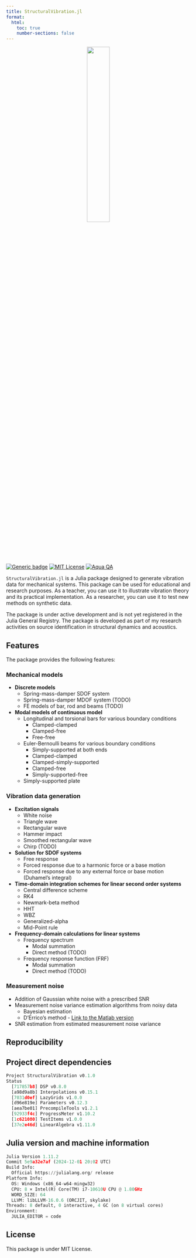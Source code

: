 ```yaml
---
title: StructuralVibration.jl
format:
  html:
    toc: true
    number-sections: false
---
```


<center>
    ![](../assets/logo/doclogo.svg){width=35%}
</center>

<br/>

[![Generic badge](https://img.shields.io/badge/Version-0.1.0-cornflowerblue.svg)]()
[![MIT License](https://img.shields.io/badge/License-MIT-forestgreen)](https://github.com/maucejo/elsearticle/blob/main/LICENSE)
[![Aqua QA](https://raw.githubusercontent.com/JuliaTesting/Aqua.jl/master/badge.svg)](https://github.com/JuliaTesting/Aqua.jl)

`StructuralVibration.jl` is a Julia package designed to generate vibration data for mechanical systems. This package can be used for educational and research purposes. As a teacher, you can use it to illustrate vibration theory and its practical implementation. As a researcher, you can use it to test new methods on synthetic data.

::: {.callout-warning}
The package is under active development and is not yet registered in the Julia General Registry. The package is developed as part of my research activities on source identification in structural dynamics and acoustics.
:::

## Features

The package provides the following features:

### Mechanical models

- **Discrete models**
    - Spring-mass-damper SDOF system
    - Spring-mass-damper MDOF system (TODO)
    - FE models of bar, rod and beams (TODO)
- **Modal models of continuous model**
    - Longitudinal and torsional bars for various boundary conditions
        - Clamped-clamped
        - Clamped-free
        - Free-free
    - Euler-Bernoulli beams for various boundary conditions
        - Simply-supported at both ends
        - Clamped-clamped
        - Clamped-simply-supported
        - Clamped-free
        - Simply-supported-free
    - Simply-supported plate

### Vibration data generation

- **Excitation signals**
    - White noise
    - Triangle wave
    - Rectangular wave
    - Hammer impact
    - Smoothed rectangular wave
    - Chirp (TODO)

- **Solution for SDOF systems**
    - Free response
    - Forced response due to a harmonic force or a base motion
    - Forced response due to any external force or base motion (Duhamel's integral)

- **Time-domain integration schemes for linear second order systems**
    - Central difference scheme
    - RK4
    - Newmark-beta method
    - HHT
    - WBZ
    - Generalized-alpha
    - Mid-Point rule

- **Frequency-domain calculations for linear systems**
    - Frequency spectrum
        - Modal summation
        - Direct method (TODO)
    - Frequency response function (FRF)
        - Modal summation
        - Direct method (TODO)

### Measurement noise

- Addition of Gaussian white noise with a prescribed SNR
- Measurement noise variance estimation algorithms from noisy data
    - Bayesian estimation
    - D'Errico's method  - [Link to the Matlab version](https://fr.mathworks.com/matlabcentral/fileexchange/16683-estimatenoise)
- SNR estimation from estimated measurement noise variance

## Reproducibility

::: {.callout-note collapse=true appearance="simple" icon=false}

# Project direct dependencies

```python
Project StructuralVibration v0.1.0
Status
  [717857b8] DSP v0.8.0
  [a98d9a8b] Interpolations v0.15.1
  [7031d0ef] LazyGrids v1.0.0
  [d96e819e] Parameters v0.12.3
  [aea7be01] PrecompileTools v1.2.1
  [92933f4c] ProgressMeter v1.10.2
  [1c621080] TestItems v1.0.0
  [37e2e46d] LinearAlgebra v1.11.0
```
:::

::: {.callout-note collapse=true appearance="simple" icon=false}

# Julia version and machine information

```python
Julia Version 1.11.2
Commit 5e9a32e7af (2024-12-01 20:02 UTC)
Build Info:
  Official https://julialang.org/ release
Platform Info:
  OS: Windows (x86_64-w64-mingw32)
  CPU: 8 × Intel(R) Core(TM) i7-10610U CPU @ 1.80GHz
  WORD_SIZE: 64
  LLVM: libLLVM-16.0.6 (ORCJIT, skylake)
Threads: 8 default, 0 interactive, 4 GC (on 8 virtual cores)
Environment:
  JULIA_EDITOR = code
```
:::

## License

This package is under MIT License.